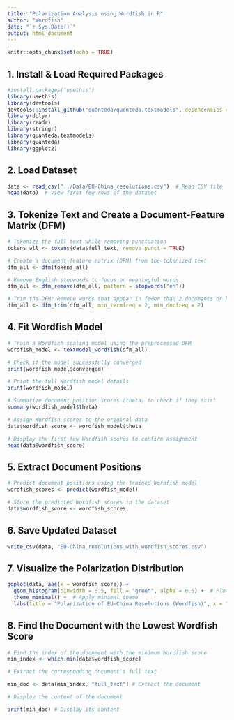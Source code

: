 ```yaml
---
title: "Polarization Analysis using Wordfish in R"
author: "Wordfish"
date: "`r Sys.Date()`"
output: html_document
---
```


```r
knitr::opts_chunk$set(echo = TRUE)
```

## 1. Install & Load Required Packages

```r
#install.packages("usethis")
library(usethis)
library(devtools)
devtools::install_github("quanteda/quanteda.textmodels", dependencies = TRUE)
library(dplyr)
library(readr)
library(stringr)
library(quanteda.textmodels)
library(quanteda)
library(ggplot2)
```

## 2. Load Dataset

```r
data <- read_csv("../Data/EU-China_resolutions.csv")  # Read CSV file
head(data)  # View first few rows of the dataset
```

## 3. Tokenize Text and Create a Document-Feature Matrix (DFM)

```r
# Tokenize the full text while removing punctuation
tokens_all <- tokens(data$full_text, remove_punct = TRUE)

# Create a document-feature matrix (DFM) from the tokenized text
dfm_all <- dfm(tokens_all)

# Remove English stopwords to focus on meaningful words
dfm_all <- dfm_remove(dfm_all, pattern = stopwords("en"))

# Trim the DFM: Remove words that appear in fewer than 2 documents or have a frequency < 2
dfm_all <- dfm_trim(dfm_all, min_termfreq = 2, min_docfreq = 2)

```

## 4. Fit Wordfish Model

```r
# Train a Wordfish scaling model using the preprocessed DFM
wordfish_model <- textmodel_wordfish(dfm_all)

# Check if the model successfully converged
print(wordfish_model$converged)

# Print the full Wordfish model details
print(wordfish_model)

# Summarize document position scores (theta) to check if they exist
summary(wordfish_model$theta)

# Assign Wordfish scores to the original data
data$wordfish_score <- wordfish_model$theta

# Display the first few Wordfish scores to confirm assignment
head(data$wordfish_score)
```

## 5. Extract Document Positions

```r
# Predict document positions using the trained Wordfish model
wordfish_scores <- predict(wordfish_model)

# Store the predicted Wordfish scores in the dataset
data$wordfish_score <- wordfish_scores
```

## 6. Save Updated Dataset

```r
write_csv(data, "EU-China_resolutions_with_wordfish_scores.csv")
```

## 7. Visualize the Polarization Distribution

```r
ggplot(data, aes(x = wordfish_score)) +
  geom_histogram(binwidth = 0.5, fill = "green", alpha = 0.6) +  # Plot histogram
  theme_minimal() +  # Apply minimal theme
  labs(title = "Polarization of EU-China Resolutions (Wordfish)", x = "Wordfish Score", y = "Count")
```

## 8. Find the Document with the Lowest Wordfish Score

```r
# Find the index of the document with the minimum Wordfish score 
min_index <- which.min(data$wordfish_score)

# Extract the corresponding document's full text

min_doc <- data[min_index, "full_text"] # Extract the document

# Display the content of the document

print(min_doc) # Display its content
```